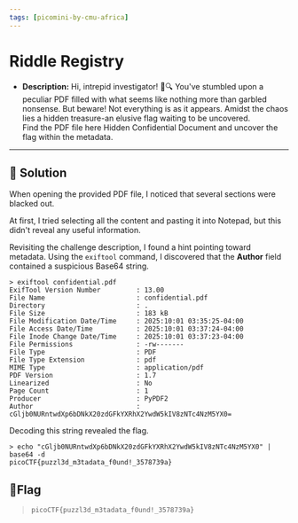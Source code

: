 ---
tags: [picomini-by-cmu-africa]
---
# Riddle Registry

- **Description:** Hi, intrepid investigator! 📄🔍 You've stumbled upon a peculiar PDF filled with what seems like nothing more than garbled nonsense. But beware! Not everything is as it appears. Amidst the chaos lies a hidden treasure-an elusive flag waiting to be uncovered.  
Find the PDF file here Hidden Confidential Document and uncover the flag within the metadata.

---

## 🔎 Solution
When opening the provided PDF file, I noticed that several sections were blacked out.

At first, I tried selecting all the content and pasting it into Notepad, but this didn't reveal any useful information.

Revisiting the challenge description, I found a hint pointing toward metadata. 
Using the `exiftool` command, I discovered that the **Author** field contained a suspicious Base64 string.
```
> exiftool confidential.pdf 
ExifTool Version Number         : 13.00
File Name                       : confidential.pdf
Directory                       : .
File Size                       : 183 kB
File Modification Date/Time     : 2025:10:01 03:35:25-04:00
File Access Date/Time           : 2025:10:01 03:37:24-04:00
File Inode Change Date/Time     : 2025:10:01 03:37:23-04:00
File Permissions                : -rw-------
File Type                       : PDF
File Type Extension             : pdf
MIME Type                       : application/pdf
PDF Version                     : 1.7
Linearized                      : No
Page Count                      : 1
Producer                        : PyPDF2
Author                          : cGljb0NURntwdXp6bDNkX20zdGFkYXRhX2YwdW5kIV8zNTc4NzM5YX0=  
```
Decoding this string revealed the flag.
```
> echo "cGljb0NURntwdXp6bDNkX20zdGFkYXRhX2YwdW5kIV8zNTc4NzM5YX0" | base64 -d
picoCTF{puzzl3d_m3tadata_f0und!_3578739a} 
```

## 🚩Flag
> `picoCTF{puzzl3d_m3tadata_f0und!_3578739a}`